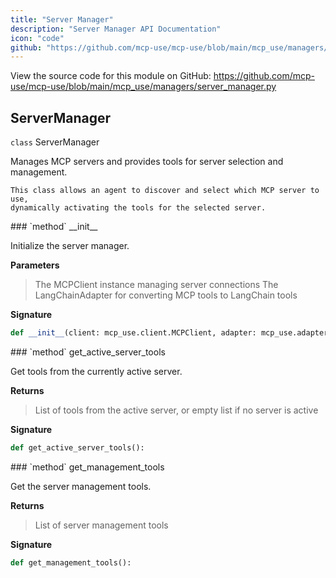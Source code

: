 ```yaml
---
title: "Server Manager"
description: "Server Manager API Documentation"
icon: "code"
github: "https://github.com/mcp-use/mcp-use/blob/main/mcp_use/managers/server_manager.py"
---
```



<Callout type="info" title="Source Code">
View the source code for this module on GitHub: <a href='https://github.com/mcp-use/mcp-use/blob/main/mcp_use/managers/server_manager.py' target='_blank' rel='noopener noreferrer'>https://github.com/mcp-use/mcp-use/blob/main/mcp_use/managers/server_manager.py</a>
</Callout>

## ServerManager

<div>
<RandomGradientBackground className="rounded-lg p-4 w-full h-full rounded-full">
<div className="text-black">
<div className="text-black font-bold text-xl mb-2 mt-8"><code className="!text-black">class</code> ServerManager</div>

Manages MCP servers and provides tools for server selection and management.

    This class allows an agent to discover and select which MCP server to use,
    dynamically activating the tools for the selected server.

</div>
</RandomGradientBackground>
<Card type="info">
### `method` __init__

Initialize the server manager.


**Parameters**
><ParamField body="client" type="mcp_use.client.MCPClient" required="True" >   The MCPClient instance managing server connections </ParamField>
><ParamField body="adapter" type="mcp_use.adapters.base.BaseAdapter" required="True" >   The LangChainAdapter for converting MCP tools to LangChain tools </ParamField>

**Signature**
```python wrap
def __init__(client: mcp_use.client.MCPClient, adapter: mcp_use.adapters.base.BaseAdapter):
```

</Card>
<Card type="info">
### `method` get_active_server_tools

Get tools from the currently active server.



**Returns**
><ResponseField name="returns" type="list[langchain_core.tools.base.BaseTool]" >List of tools from the active server, or empty list if no server is active</ResponseField>

**Signature**
```python wrap
def get_active_server_tools():
```

</Card>

<Card type="info">
### `method` get_management_tools

Get the server management tools.



**Returns**
><ResponseField name="returns" type="list[langchain_core.tools.base.BaseTool]" >List of server management tools</ResponseField>

**Signature**
```python wrap
def get_management_tools():
```

</Card>

</div>
